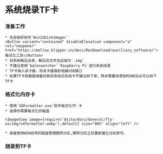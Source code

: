 

# 系统烧录TF卡

### 准备工作

    * 先安装好软件`Win32DiskImager` 
    <Button variant="contained" disableElevation component="a" rel="noopener" href="https://mellow.klipper.cn/docs/ResDownload/auxiliary_software/">格式化工具</Button>
    * 将系统解压出来，解压后文件名后缀为`.img`
    * 不建议使用`balenaetcher``Raspberry Pi`进行系统烧录
    * TF卡插入读卡器，将读卡器插到电脑USB接口
    * 如果TF卡有数据请备份刷完系统后系统卡不建议拆下来，除非需要烧录到M2WE后从可以拆下TF卡

### 格式化内存卡

    * 使用`SDFormatter.exe`软件格式化TF 卡
    * 选择你需要格式化的磁盘

    <ImageView image={require('@site/docs/General/fly-os/img/sdformatter.webp').default} size="80%" align="left" />

    * 或者使用WIN自带的磁盘管理删除分区,删除分区之后重新建立分区即可。

### 烧录到TF卡

<WIN32 />
